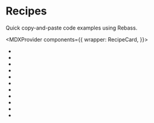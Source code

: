 


# Recipes

Quick copy-and-paste code examples using Rebass.

<MDXProvider
components={{
  wrapper: RecipeCard,
}}>
<Grid>

- <FlexboxGrid href='/recipes/flexbox-grid' />
- <FlexboxWrap href='/recipes/flexbox-wrap' />
- <FlexboxAlign href='/recipes/flexbox-align' />
- <NavBar href='/recipes/nav-bar' />
- <ImageCard href='/recipes/image-card' />
- <BackgroundImageCard href='/recipes/background-image-card' />
- <VideoEmbed href='/recipes/video-embed' />
- <Container href='/recipes/container' />
- <Avatar href='/recipes/avatar' />
- <Badge href='/recipes/badge' />
- <NavLink href='/recipes/nav-link' />

</Grid>
</MDXProvider>

